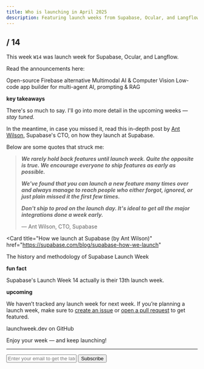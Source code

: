 ```yaml
---
title: Who is launching in April 2025
description: Featuring launch weeks from Supabase, Ocular, and Langflow.
---
```


## / 14

This week `W14` was launch week for Supabase, Ocular, and Langflow.

Read the announcements here:

  <Card title="Supabase Launch Week 14" href="https://supabase.com/launch-week">
    Open-source Firebase alternative
  </Card>
  <Card title="Ocular Launch Week II" href="https://www.useocular.com/launch-weeks/2">
    Multimodal AI & Computer Vision
  </Card>
  <Card title="Langflow Launch Week" href="https://blog.langflow.org/announcing-langflow-launch-week/">
    Low-code app builder for multi-agent AI, prompting & RAG
  </Card>

**key takeaways**

There's so much to say. I'll go into more detail in the upcoming weeks — _stay tuned._

In the meantime, in case you missed it, read this in-depth post by [Ant Wilson](https://x.com/antwilson), Supabase's CTO, on how they launch at Supabase.

Below are some quotes that struck me:

> **_We rarely hold back features until launch week. Quite the opposite is true. We encourage everyone to ship features as early as possible._**
>
> **_We've found that you can launch a new feature many times over and always manage to reach people who either forgot, ignored, or just plain missed it the first few times._**
>
> **_Don't ship to prod on the launch day. It's ideal to get all the major integrations done a week early._**
>
> — Ant Wilson, CTO, Supabase

<Card
  title="How we launch at Supabase (by Ant Wilson)"
  href="https://supabase.com/blog/supabase-how-we-launch"
>
  The history and methodology of Supabase Launch Week
</Card>

**fun fact**

Supabase's Launch Week 14 actually is their 13th launch week.

**upcoming**

We haven’t tracked any launch week for next week. If you’re planning a launch week, make sure to [create an issue](https://github.com/supabase-community/launchweek.dev/issues) or [open a pull request](https://github.com/supabase-community/launchweek.dev/pulls) to get featured.

<Card title="supabase-community/launchweek.dev" href="https://git.new/lw">
  launchweek.dev on GitHub
</Card>

Enjoy your week — and keep launching!

---

<form
  action="https://buttondown.com/api/emails/embed-subscribe/launchweek.dev"
  method="post"
  target="popupwindow"
  onsubmit="window.open('https://buttondown.com/launchweek.dev', 'popupwindow')"
  class="embeddable-buttondown-form"
>
  <input
    type="email"
    name="email"
    placeholder="Enter your email to get the latest updates"
    id="bd-email"
  />
  <input type="submit" value="Subscribe" />
</form>

